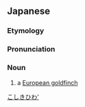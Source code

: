 ==Japanese==
{{wikipedia|lang=ja|ゴシキヒワ}}
{{ja-kanjitab|ご|しき|ひわ}}

===Etymology===
{{compound|lang=ja|五色|鶸|tr1=goshiki|t1=[[five]] [[color]]s|tr2=hiwa|sort=こしきひわ'}}

===Pronunciation===
{{ja-pron|acc=4|ごしきひわ}}

===Noun===
{{ja-noun|ごしきひわ|ゴシキヒワ|hhira=ごしきひは}}

# a [[European goldfinch]]

[[Category:ja:True finches|こしきひわ']]